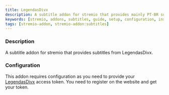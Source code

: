 ```yaml
---
title: LegendasDivx
description: A subtitle addon for stremio that provides mainly PT-BR subtitles from LegendasDivx
keywords: [stremio, addons, subtitles, guide, setup, configuration, install, link]
tags: [stremio-addon, stremio-addon:subtitles]
---
```


<StremioAddonButtons id="msubtitles" manifest="https://e1d6cc1ff4a7-legendasdivx-stremio.baby-beamup.club/manifest.json" configurable={true} configurationRequired={true}/> 

<h3>Description</h3>

A subtitle addon for stremio that provides subtitles from LegendasDivx. 

<h3>Configuration</h3>

This addon requires configuration as you need to provide your [LegendasDivx](https://legendasdivx.pt) access token. You need to register on the website and get your token.
